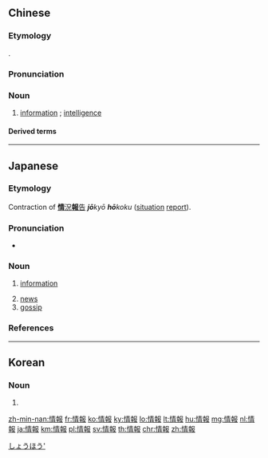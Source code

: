 {{also|情报}}
==Chinese==
{{zh-forms|s=情报}}

===Etymology===
{{bor|zh|ja|-}} {{ja-r|情報|じょうほう}}.

===Pronunciation===
{{zh-pron
|m=qíngbào
|c=cing4 bou3
|h=pfs=chhìn-po
|mn=chêng-pò
|cat=n
}}

===Noun===
{{zh-noun}}

# [[information]] {{gloss|of a military or espionage nature}}; [[intelligence]] {{zh-mw|份}}

====Derived terms====
{{zh-der|情報局}}

{{zh-cat|Intermediate}}

----

==Japanese==
{{ja-kanjitab|じょう|ほう|yomi=on}}

===Etymology===
Contraction of [[情況#Japanese|'''情'''況]][[報告#Japanese|'''報'''告]] '''''jō'''kyō '''hō'''koku'' ([[situation]] [[report]]).

===Pronunciation===
* {{ja-pron|じょうほう|acc=0|acc_ref=NHK}}

===Noun===
{{ja-noun|じょうほう}}
# [[information]]
#: {{ja-usex|貴重な'''情報'''を得る|きちょう な '''じょうほう''' を える|pick up valuable '''information'''}}
# [[news]]
# [[gossip]]

===References===
<references/>

[[Category:Japanese basic words|しょうほう']]

----

==Korean==
{{ko-hanjatab}}

===Noun===
{{ko-noun|hangeul=정보}}

# {{hanja form of|정보|information}}

[[zh-min-nan:情報]]
[[fr:情報]]
[[ko:情報]]
[[ky:情報]]
[[lo:情報]]
[[lt:情報]]
[[hu:情報]]
[[mg:情報]]
[[nl:情報]]
[[ja:情報]]
[[km:情報]]
[[pl:情報]]
[[sv:情報]]
[[th:情報]]
[[chr:情報]]
[[zh:情報]]
